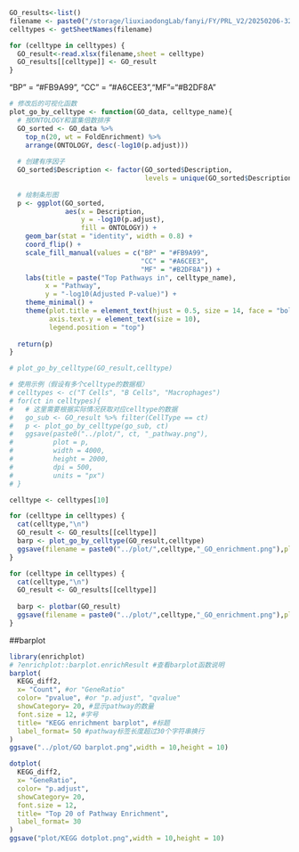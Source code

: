 
```r
GO_results<-list()
filename <- paste0("/storage/liuxiaodongLab/fanyi/FY/PRL_V2/20250206-32-GO Enrichment/Documents/","Groupsubclass_GO.xlsx")
celltypes <- getSheetNames(filename)

for (celltype in celltypes) {
  GO_result<-read.xlsx(filename,sheet = celltype)
  GO_results[[celltype]] <- GO_result
}

```



"BP" = "#FB9A99", "CC" = "#A6CEE3","MF"="#B2DF8A"


```r
# 修改后的可视化函数
plot_go_by_celltype <- function(GO_data, celltype_name){
  # 按ONTOLOGY和富集倍数排序
  GO_sorted <- GO_data %>%
    top_n(20, wt = FoldEnrichment) %>%
    arrange(ONTOLOGY, desc(-log10(p.adjust)))
  
  # 创建有序因子
  GO_sorted$Description <- factor(GO_sorted$Description, 
                                  levels = unique(GO_sorted$Description))
  
  # 绘制条形图
  p <- ggplot(GO_sorted, 
              aes(x = Description, 
                  y = -log10(p.adjust), 
                  fill = ONTOLOGY)) +
    geom_bar(stat = "identity", width = 0.8) +
    coord_flip() +
    scale_fill_manual(values = c("BP" = "#FB9A99", 
                                 "CC" = "#A6CEE3",
                                 "MF" = "#B2DF8A")) +
    labs(title = paste("Top Pathways in", celltype_name),
         x = "Pathway",
         y = "-log10(Adjusted P-value)") +
    theme_minimal() +
    theme(plot.title = element_text(hjust = 0.5, size = 14, face = "bold"),
          axis.text.y = element_text(size = 10),
          legend.position = "top")
  
  return(p)
}

# plot_go_by_celltype(GO_result,celltype)

# 使用示例（假设有多个celltype的数据框）
# celltypes <- c("T Cells", "B Cells", "Macrophages")
# for(ct in celltypes){
#   # 这里需要根据实际情况获取对应celltype的数据
#   go_sub <- GO_result %>% filter(CellType == ct) 
#   p <- plot_go_by_celltype(go_sub, ct)
#   ggsave(paste0("../plot/", ct, "_pathway.png"),
#          plot = p,
#          width = 4000, 
#          height = 2000,
#          dpi = 500,
#          units = "px")
# }
```

```r
celltype <- celltypes[10]
```


```r
for (celltype in celltypes) {
  cat(celltype,"\n")
  GO_result <- GO_results[[celltype]]
  barp <- plot_go_by_celltype(GO_result,celltype)
  ggsave(filename = paste0("../plot/",celltype,"_GO_enrichment.png"),plot = barp,width=4000,height = 2000,dpi = 300,units = "px")
}
```


```r
for (celltype in celltypes) {
  cat(celltype,"\n")
  GO_result <- GO_results[[celltype]]
  
  barp <- plotbar(GO_result)
  ggsave(filename = paste0("../plot/",celltype,"_GO_enrichment.png"),plot = barp,width=4000,height = 2000,dpi = 300,units = "px")
}
```

##barplot
```r
library(enrichplot)
# ?enrichplot::barplot.enrichResult #查看barplot函数说明
barplot(
  KEGG_diff2, 
  x= "Count", #or "GeneRatio"
  color= "pvalue", #or "p.adjust", "qvalue"
  showCategory= 20, #显示pathway的数量
  font.size = 12, #字号
  title= "KEGG enrichment barplot", #标题
  label_format= 50 #pathway标签长度超过30个字符串换行
)
ggsave("../plot/GO barplot.png",width = 10,height = 10)
```

```r
dotplot(
  KEGG_diff2, 
  x= "GeneRatio", 
  color= "p.adjust",
  showCategory= 20,
  font.size = 12,
  title= "Top 20 of Pathway Enrichment",
  label_format= 30
)
ggsave("plot/KEGG dotplot.png",width = 10,height = 10)
```
